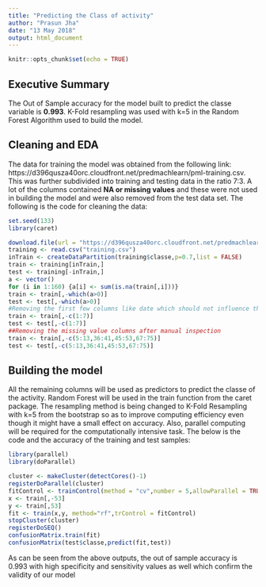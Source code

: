 ---
title: "Predicting the Class of activity"
author: "Prasun Jha"
date: "13 May 2018"
output: html_document
---

```{r setup, include=FALSE}
knitr::opts_chunk$set(echo = TRUE)
```

## Executive Summary

The Out of Sample accuracy for the model built to predict the classe variable is **0.993**. K-Fold resampling was used with k=5 in the Random Forest Algorithm used to build the model.

## Cleaning and EDA

The data for training the model was obtained from the following link: https://d396qusza40orc.cloudfront.net/predmachlearn/pml-training.csv. This was further subdivided into training and testing data in the ratio 7:3. A lot of the columns contained **NA or missing values** and these were not used in building the model and were also removed from the test data set. The following is the code for cleaning the data:
```{r,results='hide',warning=FALSE}
set.seed(133)
library(caret)
```
```{r}
download.file(url = "https://d396qusza40orc.cloudfront.net/predmachlearn/pml-training.csv", destfile = "training.csv")
training <- read.csv("training.csv")
inTrain <- createDataPartition(training$classe,p=0.7,list = FALSE)
train <- training[inTrain,]
test <- training[-inTrain,]
a <- vector()
for (i in 1:160) {a[i] <- sum(is.na(train[,i]))}
train <- train[,-which(a>0)]
test <- test[,-which(a>0)]
#Removing the first few columns like date which should not influence the class of activity performed
train <- train[,-c(1:7)]
test <- test[,-c(1:7)]
##Removing the missing value columns after manual inspection
train <- train[,-c(5:13,36:41,45:53,67:75)]
test <- test[,-c(5:13,36:41,45:53,67:75)]
```

## Building the model

All the remaining columns will be used as predictors to predict the classe of the activity. Random Forest will be used in the train function from the caret package. The resampling method is being changed to K-Fold Resampling with k=5 from the bootstrap so as to improve computing efficiency even though it might have a small effect on accuracy. Also, parallel computing will be required for the computationally intensive task. The below is the code and the accuracy of the training and test samples:

```{r,results='hide',warning=FALSE}
library(parallel)
library(doParallel)
```
```{r}
cluster <- makeCluster(detectCores()-1)
registerDoParallel(cluster)
fitControl <- trainControl(method = "cv",number = 5,allowParallel = TRUE)
x <- train[,-53]
y <- train[,53]
fit <- train(x,y, method="rf",trControl = fitControl)
stopCluster(cluster)
registerDoSEQ()
confusionMatrix.train(fit)
confusionMatrix(test$classe,predict(fit,test))
```

As can be seen from the above outputs, the out of sample accuracy is 0.993 with high specificity and sensitivity values as well which confirm the validity of our model 


